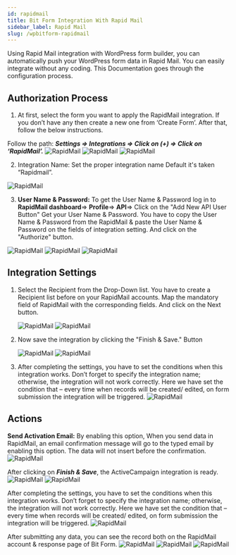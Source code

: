 ```yaml
---
id: rapidmail
title: Bit Form Integration With Rapid Mail
sidebar_label: Rapid Mail
slug: /wpbitform-rapidmail
---
```



Using Rapid Mail integration with WordPress form builder, you can automatically push your WordPress form data in Rapid Mail. You can easily integrate without any coding. This Documentation goes through the configuration process.


## Authorization Process

1. At first, select the form you want to apply the RapidMail integration. If you don’t have any then create a new one from ‘Create Form’. After that, follow the below instructions.

 Follow the path:
 ***Settings => Integrations => Click on (+) => Click on ‘RapidMail’.***
 <Image src="rapidmail/create-form" alt="RapidMail" w="1020" h="350" />
 <Image src="rapidmail/create-integration" alt="RapidMail" w="1020" h="350" />
 <Image src="rapidmail/select-rapid-mail" alt="RapidMail" w="1020" h="350" />

2. Integration Name: Set the proper integration name Default it's taken “Rapidmail”.

 <Image src="rapidmail/integration-name" alt="RapidMail" w="1020" h="350" />

3. **User Name & Password:** To get the User Name & Password log in to **RapidMail dashboard**=> **Profile**=> **API**=> Click on the "Add New API User Button" Get your User Name & Password. You have to copy the User Name & Password from the RapidMail & paste the User Name & Password on the fields of integration setting. And click on the "Authorize" button.

 <Image src="rapidmail/username-password" alt="RapidMail" w="1020" h="350" />
 <Image src="rapidmail/_rapidmail-api-dashbord" alt="RapidMail" w="1020" h="350" />
 <Image src="rapidmail/authorize" alt="RapidMail" w="1020" h="350" />

## Integration Settings

1. Select the Recipient from the Drop-Down list. You have to create a Recipient list before on your RapidMail accounts. Map the mandatory field of RapidMail with the corresponding fields. And click on the Next button.

   <Image src="rapidmail/recipient-list" alt="RapidMail" w="1020" h="350" />
   <Image src="rapidmail/field-mapping" alt="RapidMail" w="1020" h="350" />


2. Now save the integration by clicking the "Finish & Save." Button

   <Image src="rapidmail/finish-and-save" alt="RapidMail" w="1020" h="350" />
   <Image src="rapidmail/created-integrations" alt="RapidMail" w="1020" h="350" />
  
3. After completing the settings, you have to set the conditions when this integration works. Don’t forget to specify the integration name; otherwise, the integration will not work correctly. Here we have set the condition that – every time when records will be created/ edited, on form submission the integration will be triggered.
   <Image src="rapidmail/conditional-logic" alt="RapidMail" w="1020" h="350" />

## Actions
**Send Activation Email:** By enabling this option, When you send data in RapidMail, an email confirmation message will go to the typed email by enabling this option. The data will not insert before the confirmation. 
   <Image src="rapidmail/send-activation-mail" alt="RapidMail" w="1020" h="350" />

After clicking on ***Finish & Save***, the ActiveCampaign integration is ready.
   <Image src="rapidmail/finish-and-save" alt="RapidMail" w="1020" h="350" />
   <Image src="rapidmail/created-integration" alt="RapidMail" w="1020" h="350" />


After completing the settings, you have to set the conditions when this integration works. Don’t forget to specify the integration name; otherwise, the integration will not work correctly. Here we have set the condition that – every time when records will be created/ edited, on form submission the integration will be triggered.
   <Image src="rapidmail/conditional-logic" alt="RapidMail" w="1020" h="350" />

After submitting any data, you can see the record both on the RapidMail account & response page of Bit Form.
   <Image src="rapidmail/form-responses" alt="RapidMail" w="1020" h="350" />
   <Image src="rapidmail/integration-log" alt="RapidMail" w="1020" h="350" />
   <Image src="rapidmail/rapidmail-responses" alt="RapidMail" w="1020" h="350" />
<Feedback/>